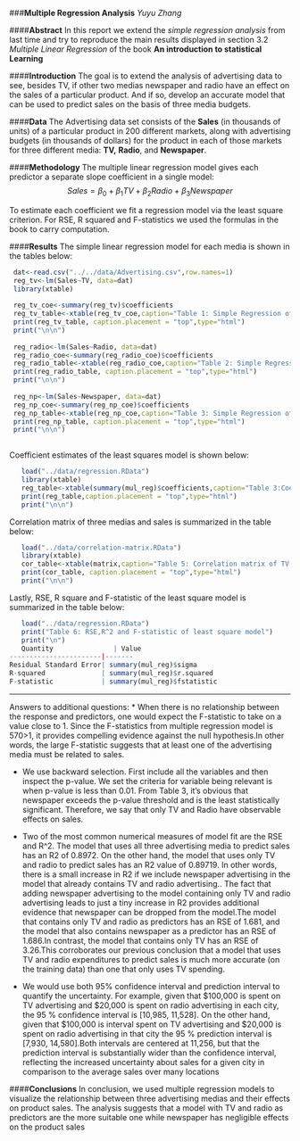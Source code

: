 ###**Multiple Regression Analysis** 
  _Yuyu Zhang_

####**Abstract**
In this report we extend the _simple regression analysis_ from last time and try to reproduce the main results displayed in section 3.2 _Multiple Linear Regression_ of the book  **An introduction to statistical Learning **

####**Introduction**
The goal is to extend the analysis of advertising data to see, besides TV, if other two medias newspaper and radio have an effect on the sales of a particular product. And if so, develop an accurate model that can be used to predict sales on the basis of three media budgets. 

####**Data**
The Advertising data set consists of the **Sales** (in thousands of units) of a particular product in 200 different
markets, along with advertising budgets (in thousands of dollars) for the product in each of those markets for
three different media: **TV,** **Radio**, and **Newspaper**.

####**Methodology**
The multiple linear regression model gives each predictor a separate slope coefficient in a single model:
       $$Sales=\beta_0+\beta_1TV+\beta_2Radio+\beta_3Newspaper$$
       
To estimate each coefficient we fit a regression model via the least square criterion.  For RSE, R squared and F-statistics we used the formulas in the book to carry computation.
  
####**Results**
The simple linear regression model for each media is shown in the tables below:
```r
 dat<-read.csv("../../data/Advertising.csv",row.names=1)
 reg_tv<-lm(Sales~TV, data=dat)
 library(xtable)
 
 reg_tv_coe<-summary(reg_tv)$coefficients
 reg_tv_table<-xtable(reg_tv_coe,caption="Table 1: Simple Regression of Sales on TV",digits=2,floating=FALSE)
 print(reg_tv_table, caption.placement = "top",type="html")
 print("\n\n")
 
 reg_radio<-lm(Sales~Radio, data=dat)
 reg_radio_coe<-summary(reg_radio_coe)$coefficients
 reg_radio_table<-xtable(reg_radio_coe,caption="Table 2: Simple Regression of Sales on Radio",digits=2,floating=FALSE)
 print(reg_radio_table, caption.placement = "top",type="html")
 print("\n\n")
 
 reg_np<-lm(Sales~Newspaper, data=dat)
 reg_np_coe<-summary(reg_np_coe)$coefficients
 reg_np_table<-xtable(reg_np_coe,caption="Table 3: Simple Regression of Sales on Newspaper",digits=2,floating=FALSE)
 print(reg_np_table, caption.placement = "top",type="html")
 print("\n\n")
 
```

Coefficient estimates of the least squares model is shown below:
```r
   load("../data/regression.RData")
   library(xtable)
   reg_table<-xtable(summary(mul_reg)$coefficients,caption="Table 3:Coefficient estimates of the least squares model",digits=4,floating=FALSE)
   print(reg_table,caption.placement = "top",type="html")
   print("\n\n")   
```
Correlation matrix of three medias and sales is summarized in the table below:
```r
   load("../data/correlation-matrix.RData")
   library(xtable)
   cor_table<-xtable(matrix,caption="Table 5: Correlation matrix of TV, radio, newspaper and sales",digits=4,floating=FALSE)
   print(cor_table, caption.placement = "top",type="html")
   print("\n\n")   
```

Lastly, RSE, R square and F-statistic of the least square model is summarized in the table below:
```r
   load("../data/regression.RData")
   print("Table 6: RSE,R^2 and F-statistic of least square model")
   print("\n")
   Quantity               | Value
-----------------------|-------
Residual Standard Error| summary(mul_reg)$sigma
R-squared              | summary(mul_reg)$r.squared
F-statistic            | summary(mul_reg)$fstatistic

```
<hr>
Answers to additional questions:
* When there is no relationship between the response and predictors, one would expect the F-statistic to take on a value close to 1. Since the F-statistics from multiple regression model is 570>1, it provides compelling evidence against the null hypothesis.In other words, the large F-statistic suggests that at least one of the advertising media must be related to sales.

*  We use backward selection. First include all the variables and then inspect the p-value. We set the criteria for variable being relevant is when p-value is less than 0.01. From Table 3, it's obvious that newspaper exceeds the p-value threshold and is the least statistically significant. Therefore, we say that only TV and Radio have observable effects on sales.

*  Two of the most common numerical measures of model fit are the RSE and R^2. The model that uses all three advertising media
to predict sales has an R2 of 0.8972. On the other hand, the model that uses only TV and radio to predict sales has an R2 value of 0.89719. In other words, there is a small increase in R2 if we include newspaper advertising
in the model that already contains TV and radio advertising.. The fact that adding newspaper advertising to the model containing only TV and radio advertising leads to just a tiny increase in R2 provides additional evidence that newspaper can be dropped from the model.The model that contains only TV and radio as predictors has an RSE of 1.681, and the model that also contains newspaper as a predictor has an RSE of 1.686.In contrast, the model that contains only TV has an RSE of 3.26.This corroborates our previous conclusion that a model that uses TV and radio expenditures to predict sales is much
more accurate (on the training data) than one that only uses TV spending.

* We would use both 95% confidence interval and prediction interval to quantify the uncertainty. For example, given that 
$100,000 is spent on TV advertising and $20,000 is spent on radio advertising in each city, the 95 % confidence interval is [10,985, 11,528]. On the other hand,  given that $100,000 is interval spent on TV advertising and $20,000 is spent on radio advertising in that city the 95 % prediction interval is [7,930, 14,580].Both intervals are centered at 11,256, but that the prediction interval is substantially wider than the confidence interval, reflecting the increased uncertainty about sales for a given city in comparison to the average sales over many locations

####**Conclusions**
In conclusion,  we used multiple regression models to visualize the relationship between three advertising medias and their effects on product sales. The analysis suggests that a model with TV and radio as predictors are the more suitable one while newspaper has negligible effects on the product sales
  
